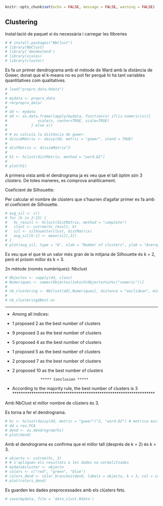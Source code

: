 ```{r setup, include=FALSE}
knitr::opts_chunk$set(echo = FALSE, message = FALSE, warning = FALSE)
```

## Clustering

Instal·lació de paquet si és necessària i carregar les llibreries

```{r}
# # install.packages("NbClust")
# library(NbClust)
# library('dendextend')
# library(scales)
# library(cluster)
```

Es fa un primer dendrograma amb el mètode de Ward amb la distància de Gower, donat que el k-means no es pot fer perquè hi ha tant variables quantitatives com qualitatives.

```{r}
# load("prepro_data.Rdata")
# 
# mydata <- prepro_data
# rm(prepro_data)
# 
# dd <- mydata
# dd <- as.data.frame(lapply(mydata, function(x) if(is.numeric(x)){
#              scale(x, center=TRUE, scale=TRUE)
#           } else x))
# 
# # es calcula la distància de gower:
# dissimMatrix <- daisy(dd, metric = "gower", stand = TRUE)
# 
# distMatrix <- dissimMatrix^2
# 
# h1 <- hclust(distMatrix, method = "ward.D2")
# 
# plot(h1)
```

A primera vista amb el dendrograma ja es veu que el tall òptim són 3 clústers. De totes maneres, es comprova analíticament.

Coeficient de Silhouette:

Per calcular el nombre de clústers que s'haurien d'agafar primer es fa amb el coeficient de Silhouette.

```{r}
# avg_sil <- c()
# for (k in 2:15) {
#   hc_result <- hclust(distMatrix, method = "complete")
#   clust <- cutree(hc_result, k)
#   sil <- silhouette(clust, distMatrix)
#   avg_sil[k-1] <- mean(sil[,3])
# }
# plot(avg_sil, type = "b", xlab = "Number of clusters", ylab = "Average silhouette width")
```

Es veu que el que té un valor més gran de la mitjana de Silhouette és k = 2, però el pròxim millor és k = 3.

2n mètode (només numèriques): Nbclust

```{r}
# Objectos <- sapply(dd, class)
# Numeriques <- names(Objectos)[which(Objectos%in%c("numeric"))]
# 
# nb_clustering <- NbClust(dd[,Numeriques], distance = "euclidean", min.nc = 2, max.nc = 10, method = "ward.D", index = "all")
# 
# nb_clustering$Best.nc
```

*******************************************************************
* Among all indices:
* 1 proposed 2 as the best number of clusters
* 9 proposed 3 as the best number of clusters
* 5 proposed 4 as the best number of clusters
* 1 proposed 5 as the best number of clusters
* 2 proposed 7 as the best number of clusters
* 2 proposed 10 as the best number of clusters

                   ***** Conclusion *****

* According to the majority rule, the best number of clusters is  3
*******************************************************************

Amb NbClust el millor nombre de clústers és 3.

Es torna a fer el dendrograma.

```{r}
# hc <- hclust(daisy(dd, metric = "gower")^2, "ward.D2") # metrica euclidiana sin elevar al quadrado
# dd = res.PCA
# dend <- as.dendrogram(hc)
# plot(dend)
```

Amb el dendrograma es confirma que el millor tall (després de k = 2) és k = 3.

```{r}
# objecto <- cutree(hc, 3)
# # s'apliquen els resultats a les dades no normalitzades
# mydata$cluster <- objecto
# colors <- c("red", "green", "blue")
# colors_dend <- color_branches(dend, labels = objecto, k = 3, col = colors)
# plot(colors_dend)
```

Es guarden les dades preprocessades amb els clústers fets.

```{r}
# save(mydata, file = 'data_clust.Rdata')
```
